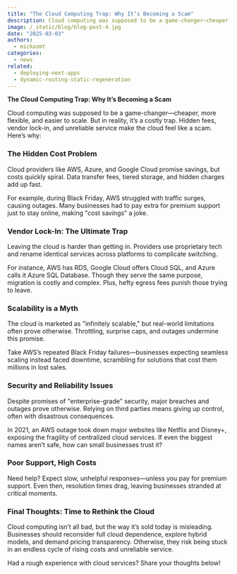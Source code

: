 ```yaml
---
title: "The Cloud Computing Trap: Why It’s Becoming a Scam"
description: Cloud computing was supposed to be a game-changer—cheaper, more flexible, and easier to scale. But in reality, it’s a costly trap. Hidden fees, vendor lock-in, and unreliable service make the cloud feel like a scam. Here’s why.
image: /_static/blog/blog-post-4.jpg
date: "2025-03-03"
authors:
  - mickasmt
categories:
  - news
related:
  - deploying-next-apps
  - dynamic-routing-static-regeneration
---
```

**The Cloud Computing Trap: Why It’s Becoming a Scam**

Cloud computing was supposed to be a game-changer—cheaper, more flexible, and easier to scale. But in reality, it’s a costly trap. Hidden fees, vendor lock-in, and unreliable service make the cloud feel like a scam. Here’s why:

### **The Hidden Cost Problem**
Cloud providers like AWS, Azure, and Google Cloud promise savings, but costs quickly spiral. Data transfer fees, tiered storage, and hidden charges add up fast. 

For example, during Black Friday, AWS struggled with traffic surges, causing outages. Many businesses had to pay extra for premium support just to stay online, making "cost savings" a joke.

### **Vendor Lock-In: The Ultimate Trap**
Leaving the cloud is harder than getting in. Providers use proprietary tech and rename identical services across platforms to complicate switching.

For instance, AWS has RDS, Google Cloud offers Cloud SQL, and Azure calls it Azure SQL Database. Though they serve the same purpose, migration is costly and complex. Plus, hefty egress fees punish those trying to leave.

### **Scalability is a Myth**
The cloud is marketed as "infinitely scalable," but real-world limitations often prove otherwise. Throttling, surprise caps, and outages undermine this promise.

Take AWS’s repeated Black Friday failures—businesses expecting seamless scaling instead faced downtime, scrambling for solutions that cost them millions in lost sales.

### **Security and Reliability Issues**
Despite promises of "enterprise-grade" security, major breaches and outages prove otherwise. Relying on third parties means giving up control, often with disastrous consequences.

In 2021, an AWS outage took down major websites like Netflix and Disney+, exposing the fragility of centralized cloud services. If even the biggest names aren’t safe, how can small businesses trust it?

### **Poor Support, High Costs**
Need help? Expect slow, unhelpful responses—unless you pay for premium support. Even then, resolution times drag, leaving businesses stranded at critical moments.

### **Final Thoughts: Time to Rethink the Cloud**
Cloud computing isn’t all bad, but the way it’s sold today is misleading. Businesses should reconsider full cloud dependence, explore hybrid models, and demand pricing transparency. Otherwise, they risk being stuck in an endless cycle of rising costs and unreliable service.

Had a rough experience with cloud services? Share your thoughts below!

